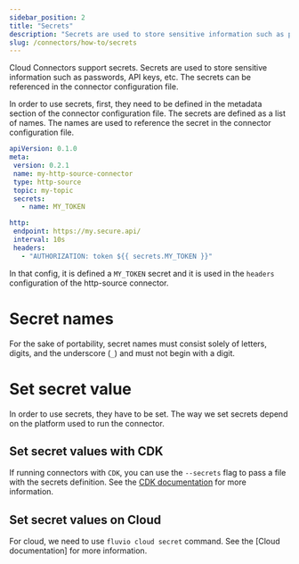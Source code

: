 ```yaml
---
sidebar_position: 2
title: "Secrets"
description: "Secrets are used to store sensitive information such as passwords, API keys, etc. The secrets can be referenced in the connector configuration file."
slug: /connectors/how-to/secrets
---
```


Cloud Connectors support secrets. Secrets are used to store sensitive information such as passwords, API keys, etc. The secrets can be referenced in the connector configuration file.

In order to use secrets, first, they need to be defined in the metadata section of the connector configuration file. The secrets are defined as a list of names. The names are used to reference the secret in the connector configuration file.

```yaml title="http-source-connector-with-secrets.yml"
apiVersion: 0.1.0
meta:
 version: 0.2.1
 name: my-http-source-connector
 type: http-source
 topic: my-topic
 secrets:
   - name: MY_TOKEN

http:
 endpoint: https://my.secure.api/
 interval: 10s
 headers:
   - "AUTHORIZATION: token ${{ secrets.MY_TOKEN }}"
```

In that config, it is defined a `MY_TOKEN` secret and it is used in the `headers` configuration of the http-source connector.

# Secret names

For the sake of portability, secret names must consist solely of letters, digits, and the underscore (`_`) and must not begin with a digit.

# Set secret value

In order to use secrets, they have to be set. The way we set secrets depend on the platform used to run the connector.

## Set secret values with CDK

If running connectors with `CDK`, you can use the `--secrets` flag to pass a file with the secrets definition. See the [CDK documentation](/docs/connectors/cdk) for more information.

## Set secret values on Cloud

For cloud, we need to use `fluvio cloud secret` command. See the [Cloud documentation] for more information.

